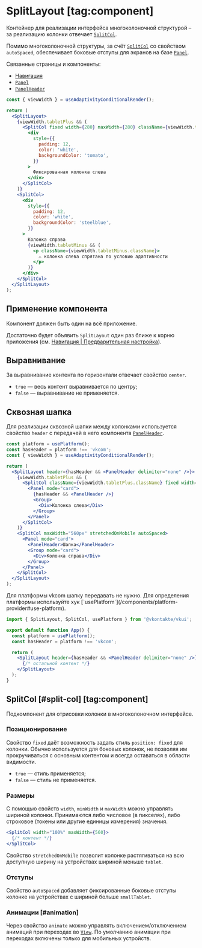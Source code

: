 <Overview group="layout">

# SplitLayout [tag:component]

Контейнер для реализации интерфейса многоколоночной структурой – за реализацию колонки отвечает [`SplitCol`](#split-col).

Помимо многоколоночной структуры, за счёт [`SplitCol`](#split-col) со свойством `autoSpaced`, обеспечивает боковые отступы для
экранов на базе [`Panel`](/components/panel).

Связанные страницы и компоненты:

- [Навигация](/overview/navigation)
- [`Panel`](/components/panel)
- [`PanelHeader`](/components/panel-header)

</Overview>


<Playground Wrapper={FixedLayoutWrapper}>

```jsx
const { viewWidth } = useAdaptivityConditionalRender();

return (
  <SplitLayout>
    {viewWidth.tabletPlus && (
      <SplitCol fixed width={280} maxWidth={280} className={viewWidth.tabletPlus.className}>
        <div
          style={{
            padding: 12,
            color: 'white',
            backgroundColor: 'tomato',
          }}
        >
          Фиксированная колонка слева
        </div>
      </SplitCol>
    )}
    <SplitCol>
      <div
        style={{
          padding: 12,
          color: 'white',
          backgroundColor: 'steelblue',
        }}
      >
        Колонка справа
        {viewWidth.tabletMinus && (
          <p className={viewWidth.tabletMinus.className}>
            ⚠️ колонка слева спрятана по условию адаптивности
          </p>
        )}
      </div>
    </SplitCol>
  </SplitLayout>
);
```

</Playground>

## Применение компонента

<Callout>Компонент должен быть один на всё приложение.</Callout>

Достаточно будет объявить `SplitLayout` один раз ближе к корню приложения (см. [Навигация | Предварительная настройка](/overview/navigation#initial-setup)).

## Выравнивание

За выравнивание контента по горизонтали отвечает свойство `center`.

- `true` — весь контент выравнивается по центру;
- `false` — выравнивание не применяется.

## Сквозная шапка

Для реализации сквозной шапки между колонками используется свойство `header` с передачей в него компонента [`PanelHeader`](/components/panel-header).

<Playground Wrapper={FixedLayoutWrapper}>

```jsx
const platform = usePlatform();
const hasHeader = platform !== 'vkcom';
const { viewWidth } = useAdaptivityConditionalRender();

return (
  <SplitLayout header={hasHeader && <PanelHeader delimiter="none" />}>
    {viewWidth.tabletPlus && (
      <SplitCol className={viewWidth.tabletPlus.className} fixed width={280} maxWidth={280}>
        <Panel mode="card">
          {hasHeader && <PanelHeader />}
          <Group>
            <Div>Колонка слева</Div>
          </Group>
        </Panel>
      </SplitCol>
    )}
    <SplitCol maxWidth="560px" stretchedOnMobile autoSpaced>
      <Panel mode="card">
        <PanelHeader>Шапка</PanelHeader>
        <Group mode="card">
          <Div>Колонка справа</Div>
        </Group>
      </Panel>
    </SplitCol>
  </SplitLayout>
);
```

</Playground>

<Callout>
Для платформы vkcom шапку передавать не нужно. Для определения платформы используйте хук [`usePlatform`](/components/platform-provider#use-platform).

```jsx showLineNumbers filename="src/App.tsx"
import { SplitLayout, SplitCol, usePlatform } from '@vkontakte/vkui';

export default function App() {
  const platform = usePlatform();
  const hasHeader = platform !== 'vkcom';

  return (
    <SplitLayout header={hasHeader && <PanelHeader delimiter="none" />}>
      {/* остальной контент */}
    </SplitLayout>
  );
}
```

</Callout>

## SplitCol [#split-col] [tag:component]

Подкомпонент для отрисовки колонки в многоколоночном интерфейсе.

### Позиционирование

Свойство `fixed` даёт возможность задать стиль `position: fixed` для колонки.
Обычно используется для боковых колонок, не позволяя им прокручиваться с основным контентом и всегда оставаться в области видимости.

- `true` — стиль применяется;
- `false` — стиль не применяется.

### Размеры

С помощью свойств `width`, `minWidth` и `maxWidth` можно управлять шириной колонки. Принимаются либо числовое (в пикселях), либо
строковое (токены или другие единицы измерения) значения.

```jsx
<SplitCol width="100%" maxWidth={560}>
  {/* контент */}
</SplitCol>
```

Свойство `stretchedOnMobile` позволит колонке растягиваться на всю доступную ширину на устройствах шириной меньше `tablet`.

### Отступы

Свойство `autoSpaced` добавляет фиксированные боковые отступы колонке на устройствах с шириной больше `smallTablet`.

### Анимации [#animation]

Через свойство `animate` можно управлять включением/отключением анимаций при переходах во [`View`](/components/view). По умолчанию
анимации при переходах включены только для мобильных устройств.
